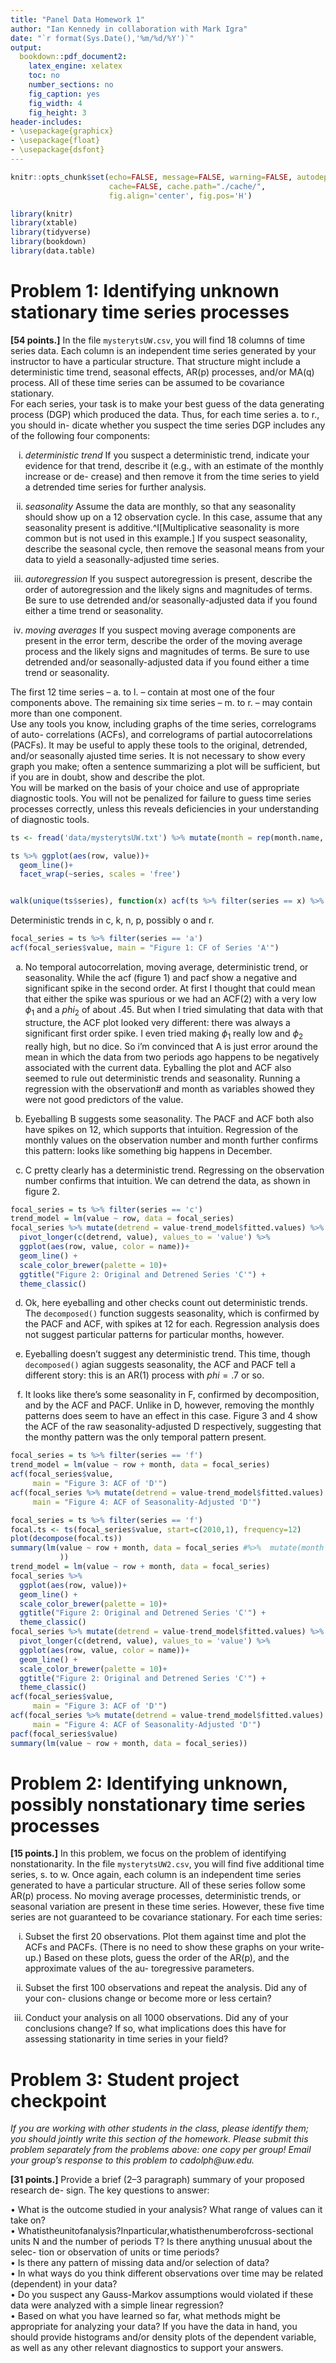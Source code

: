 ```yaml
---
title: "Panel Data Homework 1"
author: "Ian Kennedy in collaboration with Mark Igra"
date: "`r format(Sys.Date(),'%m/%d/%Y')`"
output: 
  bookdown::pdf_document2:
    latex_engine: xelatex
    toc: no
    number_sections: no
    fig_caption: yes
    fig_width: 4
    fig_height: 3
header-includes: 
- \usepackage{graphicx}
- \usepackage{float}
- \usepackage{dsfont}
---
```


```r
knitr::opts_chunk$set(echo=FALSE, message=FALSE, warning=FALSE, autodep=TRUE,
                      cache=FALSE, cache.path="./cache/",
                      fig.align='center', fig.pos='H')
```

```r
library(knitr)
library(xtable)
library(tidyverse)
library(bookdown)
library(data.table)
```

# Problem 1: Identifying unknown stationary time series processes  

**[54 points.]** In the file `mysterytsUW.csv`, you will find 18 columns of time series data. Each column is an independent time series generated by your instructor to have a particular structure. That structure might include a deterministic time trend, seasonal effects, AR(p) processes, and/or MA(q) process. All of these time series can be assumed to be covariance stationary.  
For each series, your task is to make your best guess of the data generating process (DGP) which produced the data. Thus, for each time series a. to r., you should in- dicate whether you suspect the time series DGP includes any of the following four components:  

i. *deterministic trend* If you suspect a deterministic trend, indicate your evidence for that trend, describe it (e.g., with an estimate of the monthly increase or de- crease) and then remove it from the time series to yield a detrended time series for further analysis.  

ii. *seasonality* Assume the data are monthly, so that any seasonality should show up on a 12 observation cycle. In this case, assume that any seasonality present is additive.^I[Multiplicative seasonality is more common but is not used in this example.] If you suspect seasonality, describe the seasonal cycle, then remove the seasonal means from your data to yield a seasonally-adjusted time series.  

iii. *autoregression* If you suspect autoregression is present, describe the order of autoregression and the likely signs and magnitudes of terms. Be sure to use detrended and/or seasonally-adjusted data if you found either a time trend or seasonality.  

iv. *moving averages* If you suspect moving average components are present in the error term, describe the order of the moving average process and the likely signs and magnitudes of terms. Be sure to use detrended and/or seasonally-adjusted data if you found either a time trend or seasonality.  


The first 12 time series – a. to l. – contain at most one of the four components above. The remaining six time series – m. to r. – may contain more than one component.  
Use any tools you know, including graphs of the time series, correlograms of auto- correlations (ACFs), and correlograms of partial autocorrelations (PACFs). It may be useful to apply these tools to the original, detrended, and/or seasonally ajusted time series. It is not necessary to show every graph you make; often a sentence summarizing a plot will be sufficient, but if you are in doubt, show and describe the plot.  
You will be marked on the basis of your choice and use of appropriate diagnostic tools. You will not be penalized for failure to guess time series processes correctly, unless this reveals deficiencies in your understanding of diagnostic tools.  

```r
ts <- fread('data/mysterytsUW.txt') %>% mutate(month = rep(month.name, 9)[1:100], year = floor(0:99/12), date = str_c(month, '-', year), row = 1:100) %>% pivot_longer(names_to = 'series', cols = 1:18, values_to = 'value')

ts %>% ggplot(aes(row, value))+
  geom_line()+
  facet_wrap(~series, scales = 'free')


walk(unique(ts$series), function(x) acf(ts %>% filter(series == x) %>% pull(value)))
```

Deterministic trends in c, k, n, p, possibly o and r. 

```r
focal_series = ts %>% filter(series == 'a')
acf(focal_series$value, main = "Figure 1: CF of Series 'A'")
```

a. No temporal autocorrelation, moving average, deterministic trend, or seasonality. While the acf (figure 1) and pacf show a negative and significant spike in the second order. At first I thought that could mean that either the spike was spurious or we had an ACF(2) with a very low $\phi_1$  and a $phi_2$ of about .45. But when I tried simulating that data with that structure, the ACF plot looked very different: there was always a significant first order spike. I even tried making $\phi_1$  really low and $\phi_2$ really high, but no dice. So i'm convinced that A is just error around the mean in which the data from two periods ago happens to be negatively associated with the current data. Eyballing the plot and ACF also seemed to rule out deterministic trends and seasonality. Running a regression with the observation# and month as variables showed they were not good predictors of the value.


b. Eyeballing B suggests some seasonality. The PACF and ACF both also have spikes on 12, which supports that intuition. Regression of the monthly values on the observation number and month further confirms this pattern: looks like something big happens in December.  

c. C pretty clearly has a deterministic trend. Regressing on the observation number confirms that intuition. We can detrend the data, as shown in figure 2.  

```r
focal_series = ts %>% filter(series == 'c')
trend_model = lm(value ~ row, data = focal_series)
focal_series %>% mutate(detrend = value-trend_model$fitted.values) %>% 
  pivot_longer(c(detrend, value), values_to = 'value') %>%
  ggplot(aes(row, value, color = name))+
  geom_line() + 
  scale_color_brewer(palette = 10)+
  ggtitle("Figure 2: Original and Detrened Series 'C'") +
  theme_classic()
```

d. Ok, here eyeballing and other checks count out deterministic trends. The `decomposed()` function suggests seasonality, which is confirmed by the PACF and ACF, with spikes at 12 for each. Regression analysis does not suggest particular patterns for particular months, however.  

e. Eyeballing doesn't suggest any deterministic trend. This time, though `decomposed()` agian suggests seasonality, the ACF and PACF tell a different story: this is an AR(1) process with $phi = .7$ or so.  

f. It looks like there's some seasonality in F, confirmed by decomposition, and by the ACF and PACF. Unlike in D, however, removing the monthly patterns does seem to have an effect in this case. Figure 3 and 4 show the ACF of the raw seasonality-adjusted D respectively, suggesting that the monthy pattern was the only temporal pattern present.  

```r
focal_series = ts %>% filter(series == 'f')
trend_model = lm(value ~ row + month, data = focal_series)
acf(focal_series$value,
     main = "Figure 3: ACF of 'D'")
acf(focal_series %>% mutate(detrend = value-trend_model$fitted.values) %>% pull(detrend),
     main = "Figure 4: ACF of Seasonality-Adjusted 'D'")
```


```r

focal_series = ts %>% filter(series == 'f')
focal.ts <- ts(focal_series$value, start=c(2010,1), frequency=12)
plot(decompose(focal.ts))
summary(lm(value ~ row + month, data = focal_series #%>%  mutate(month = as.numeric(as_factor(month)))
           ))
trend_model = lm(value ~ row + month, data = focal_series)
focal_series %>%
  ggplot(aes(row, value))+
  geom_line() + 
  scale_color_brewer(palette = 10)+
  ggtitle("Figure 2: Original and Detrened Series 'C'") +
  theme_classic()
focal_series %>% mutate(detrend = value-trend_model$fitted.values) %>% 
  pivot_longer(c(detrend, value), values_to = 'value') %>%
  ggplot(aes(row, value, color = name))+
  geom_line() + 
  scale_color_brewer(palette = 10)+
  ggtitle("Figure 2: Original and Detrened Series 'C'") +
  theme_classic()
acf(focal_series$value,
     main = "Figure 3: ACF of 'D'")
acf(focal_series %>% mutate(detrend = value-trend_model$fitted.values) %>% pull(detrend),
     main = "Figure 4: ACF of Seasonality-Adjusted 'D'")
pacf(focal_series$value)
summary(lm(value ~ row + month, data = focal_series))
```



# Problem 2: Identifying unknown, possibly nonstationary time series processes  


**[15 points.]** In this problem, we focus on the problem of identifying nonstationarity. In the file `mysterytsUW2.csv`, you will find five additional time series, s. to w. Once again, each column is an independent time series generated to have a particular structure. All of these series follow some AR(p) process. No moving average processes, deterministic trends, or seasonal variation are present in these time series. However, these five time series are not guaranteed to be covariance stationary. For each time series:  

i. Subset the first 20 observations. Plot them against time and plot the ACFs and PACFs. (There is no need to show these graphs on your write-up.) Based on these plots, guess the order of the AR(p), and the approximate values of the au- toregressive parameters.  

ii. Subset the first 100 observations and repeat the analysis. Did any of your con- clusions change or become more or less certain?  

iii. Conduct your analysis on all 1000 observations. Did any of your conclusions change? If so, what implications does this have for assessing stationarity in time series in your field?  


# Problem 3: Student project checkpoint

*If you are working with other students in the class, please identify them; you should jointly write this section of the homework. Please submit this problem separately from the problems above: one copy per group! Email your group’s response to this problem to cadolph@uw.edu.*

**[31 points.]** Provide a brief (2–3 paragraph) summary of your proposed research de- sign. The key questions to answer:  

• What is the outcome studied in your analysis? What range of values can it take on?  
• Whatistheunitofanalysis?Inparticular,whatisthenumberofcross-sectional units N and the number of periods T? Is there anything unusual about the selec- tion or observation of units or time periods?  
• Is there any pattern of missing data and/or selection of data?  
• In what ways do you think different observations over time may be related (dependent) in your data?  
• Do you suspect any Gauss-Markov assumptions would violated if these data were analyzed with a simple linear regression?  
• Based on what you have learned so far, what methods might be appropriate for analyzing your data? If you have the data in hand, you should provide histograms and/or density plots of the dependent variable, as well as any other relevant diagnostics to support your answers.  

